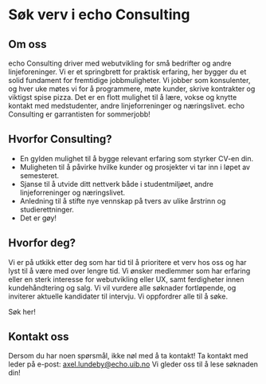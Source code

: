 
# Søk verv i echo Consulting

## Om oss 

echo Consulting driver med webutvikling for små bedrifter og andre linjeforeninger. Vi er et springbrett for praktisk erfaring, her bygger du et solid fundament for fremtidige jobbmuligheter. Vi jobber som konsulenter, og hver uke møtes vi for å programmere, møte kunder, skrive kontrakter og viktigst spise pizza. Det er en flott mulighet til å lære, vokse og knytte kontakt med medstudenter, andre linjeforreninger og næringslivet. echo Consulting er garrantisten for sommerjobb!

## Hvorfor Consulting?
-  En gylden mulighet til å bygge relevant erfaring som styrker CV-en din.
- Muligheten til å påvirke hvilke kunder og prosjekter vi tar inn i løpet av semesteret.
- Sjanse til å utvide ditt nettverk både i studentmiljøet, andre linjeforreninger og næringslivet.  
- Anledning til å stifte nye vennskap på tvers av ulike årstrinn og studierettninger. 
- Det er gøy!

## Hvorfor deg?

Vi er på utkikk etter deg som har tid til å prioritere et verv hos oss og har lyst til å være med over lengre tid. Vi ønsker medlemmer som har erfaring eller en sterk interesse for webutvikling eller UX, samt ferdigheter innen kundehåndtering og salg. Vi vil vurdere alle søknader fortløpende, og inviterer aktuelle kandidater til intervju. Vi oppfordrer alle til å søke.

<FancyLink href="/sok/consulting" className="my-4">
  Søk her!
</FancyLink>

## Kontakt oss

Dersom du har noen spørsmål, ikke nøl med å ta kontakt! Ta kontakt med leder på e-post: [axel.lundeby@echo.uib.no](mailto:axel.lundeby@echo.uib.no)
Vi gleder oss til å lese søknaden din!
